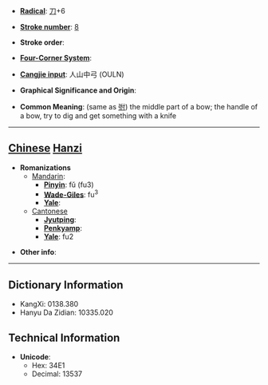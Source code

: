 * '''[[Wiktionary:Chinese radical index| Radical]]''': [[Wiktionary:Chinese radical index 刀|刀]]+6

* '''[[Wiktionary:Chinese total strokes index|Stroke number]]''': [[Wiktionary:Chinese total strokes index 8|8]]

* '''Stroke order''': 

* '''[[Wiktionary:Chinese four corner index|Four-Corner System]]''': 

* '''[[Wiktionary:Chinese Cangjie index|Cangjie input]]''': 人山中弓 (OULN)

* '''Graphical Significance and Origin''': 

* '''Common Meaning''': (same as [[弣]]) the middle part of a bow; the handle of a bow, try to dig and get something with a knife

----

== [[Chinese]] [[Hanzi]] ==

* '''Romanizations'''
** [[Mandarin]]:
*** '''[[Pinyin]]''': fǔ (fu3)
*** '''[[Wade-Giles]]''': fu<sup>3</sup>
*** '''[[Yale]]''': 
**[[Cantonese]]
***'''[[Jyutping]]''':
***'''[[Penkyamp]]''': 
***'''[[Yale]]''': fu2

* '''Other info''': 

----

== Dictionary Information ==

* KangXi: 0138.380
* Hanyu Da Zidian: 10335.020

== Technical Information ==

* '''Unicode''':
** Hex: 34E1
** Decimal: 13537